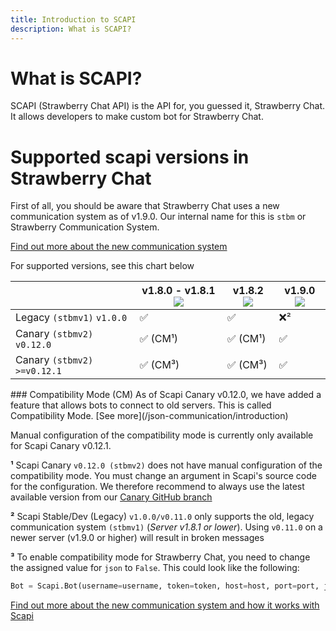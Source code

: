 ```yaml
---
title: Introduction to SCAPI
description: What is SCAPI?
---
```


# What is SCAPI?

SCAPI (Strawberry Chat API) is the API for, you guessed it, Strawberry Chat. It allows developers to make custom bot
for Strawberry Chat.

# Supported scapi versions in Strawberry Chat
First of all, you should be aware that Strawberry Chat uses a new communication system as of v1.9.0.
Our internal name for this is `stbm` or Strawberry Communication System.

[Find out more about the new communication system](/stbchat/stbm)


For supported versions, see this chart below

|                               | v1.8.0 - v1.8.1 ![](https://img.shields.io/badge/Legacy-green) | v1.8.2 ![](https://img.shields.io/badge/Stable-success) | v1.9.0 ![](https://img.shields.io/badge/Canary-yellow) |
|-------------------------------|----------------------------------------------------------------|---------------------------------------------------------|--------------------------------------------------------|
| Legacy `(stbmv1)` `v1.0.0`    |  ✅                                                            | ✅                                                     | ❌²                                                    |
| Canary `(stbmv2)` `v0.12.0`   |  ✅ (CM¹)                                                      | ✅ (CM¹)                                               | ✅                                                     | 
| Canary `(stbmv2)` `>=v0.12.1` |  ✅ (CM³)                                                      | ✅ (CM³)                                               | ✅                                                     | 

<Tip>
    ### Compatibility Mode (CM)
    As of Scapi Canary v0.12.0, we have added a feature that allows bots to connect to old servers.
    This is called Compatibility Mode.
    [See more](/json-communication/introduction)
</Tip>

<Warning>Manual configuration of the compatibility mode is currently only available for Scapi Canary v0.12.1.</Warning>

**¹** Scapi Canary `v0.12.0 (stbmv2)` does not have manual configuration of the compatibility mode. You must change an argument in Scapi's source code for the configuration.
We therefore recommend to always use the latest available version from our [Canary GitHub branch](https://github.com/Strawberry-Foundations/strawberry-chat/tree/json-communication)

**²** Scapi Stable/Dev (Legacy) `v1.0.0/v0.11.0` only supports the old, legacy communication system `(stbmv1)` (*Server v1.8.1 or lower*).
Using `v0.11.0` on a newer server (v1.9.0 or higher) will result in broken messages

**³** To enable compatibility mode for Strawberry Chat, you need to change the assigned value for `json` to `False`.
This could look like the following:
```python
Bot = Scapi.Bot(username=username, token=token, host=host, port=port, json=False)
```
[Find out more about the new communication system and how it works with Scapi](/scapi/usage#write-your-first-bot-canary-v0-12-0)